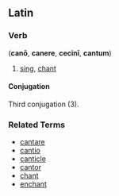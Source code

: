 ==Latin==
===Verb===
('''can&#333;''', '''canere''', '''cecin&#299;''', '''cantum''')
# [[sing]], [[chant]]

====Conjugation====
Third conjugation (3).

===Related Terms===
*[[cantare]]
*[[cantio]]
*[[canticle]]
*[[cantor]]
*[[chant]]
*[[enchant]]